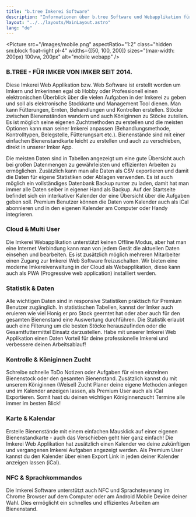 ```yaml
---
title: "b.tree Imkerei Software"
description: "Informationen über b.tree Software und Webapplikation für Imkereien"
layout: "../../layouts/MainLayout.astro"
lang: "de"
---
```



<Picture
  src="/images/mobile.png"
  aspectRatio="1:2"
  class="hidden sm:block float-right pl-4"
  widths={[50, 100, 200]}
  sizes="(max-width: 200px) 100vw, 200px"
  alt="mobile webapp"
/>

### B.TREE - FÜR IMKER VON IMKER SEIT 2014.

Diese Imkerei Web Applikation bzw. Web Software ist erstellt worden um Imkern und Imkerinnen egal ob Hobby oder Professionell einen elektronischen Überblick über die vielen Aufgaben in der Imkerei zu geben und soll als elektronische Stockkarte und Management Tool dienen. Man kann Fütterungen, Ernten, Behandlungen und Kontrollen erstellen. Stöcke zwischen Bienenständen wandern und auch Königinnen zu Stöcke zuteilen. Es ist möglich seine eigenen Zuchtmethoden zu erstellen und die meisten Optionen kann man seiner Imkerei anpassen (Behandlungsmethode, Kontrolltypen, Belegstelle, Fütterungsart etc.). Bienenstände sind mit einer einfachen Bienenstandkarte leicht zu erstellen und auch zu verschieben, direkt in unserer Imker App.

Die meisten Daten sind in Tabellen angezeigt um eine gute Übersicht auch bei großen Datenmengen zu gewährleisten und effizienten Arbeiten zu ermöglichen. Zusätzlich kann man alle Daten als CSV exportieren und damit die Daten für eigene Statistiken oder Ablagen verwenden. Es ist auch möglich ein vollständiges Datenbank Backup runter zu laden, damit hat man immer alle Daten selber in eigener Hand als Backup. Auf der Startseite befindet sich ein interkativer Kalender der eine Übersicht über die Aufgaben geben soll. Premium Benutzer können die Daten vom Kalender auch als iCal abonnieren und in den eigenen Kalender am Computer oder Handy integrieren.

<section class="hero container max-w-screen-lg mx-auto flex">
  <Picture
    src="/images/map.png"
    aspectRatio="2:1"
    class="mx-auto"
    widths={[200, 400, 600]}
    sizes="(max-width: 600px) 100vw, 600px"
    alt="apiary map"
  />
</section>

### Cloud & Multi User

Die Imkerei Webapplikation unterstützt keinen Offline Modus, aber hat man eine Internet Verbindung kann man von jedem Gerät die aktuellen Daten einsehen und bearbeiten. Es ist zusätzlich möglich mehreren Mitarbeiter einen Zugang zur Imkerei Web Software freizuschalten. Wir bieten eine moderne Imkereiverwaltung in der Cloud als Webapplikation, diese kann auch als PWA (Progressive web application) installiert werden.

<section class="hero container max-w-screen-lg mx-auto flex">
  <Picture
    src="/images/company.png"
    aspectRatio="2:1"
    class="mx-auto"
    widths={[200, 400, 600]}
    sizes="(max-width: 600px) 100vw, 600px"
    alt="company settings"
  />
</section>

### Statistik & Daten

Alle wichtigen Daten sind in responsive Statistiken praktisch für Premium Benutzer zugänglich. In statistischen Tabellen, kannst der Imker auch eruieren wie viel Honig er pro Stock geerntet hat oder aber auch für den gesamten Bienenstand eine Auswertung durchführen. Die Statistik erlaubt auch eine Filterung um die besten Stöcke herauszufinden oder die Gesamtfuttermittel Einsatz darzustellen. Habe mit unserer Imkerei Web Applikation einen Daten Vorteil für deine professionelle Imkerei und verbessere deinen Arbeitsablauf!

<section class="hero container max-w-screen-lg mx-auto flex">
  <Picture
    src="/images/statistic.png"
    aspectRatio="2:1"
    class="mx-auto"
    widths={[200, 400, 600]}
    sizes="(max-width: 600px) 100vw, 600px"
    alt="statistics"
  />
</section>

### Kontrolle & Königinnen Zucht

Schreibe schnelle ToDo Notizen oder Aufgaben für einen einzelnen Bienenstock oder den gesamten Bienenstand. Zusätzlich kannst du mit unserem Königinnen (Weisel) Zucht Planer deine eigene Methoden anlegen und im Kalender anzeigen lassen, als Premium User auch als iCal Exportieren. Somit hast du deinen wichtigen Königinnenzucht Termine alle immer im besten Blick!

<section class="hero container max-w-screen-lg mx-auto flex">
  <Picture
    src="/images/queen_rearing.png"
    aspectRatio="4:1"
    class="mx-auto"
    widths={[200, 400, 600]}
    sizes="(max-width: 600px) 100vw, 600px"
    alt="Queen Rearing Steps"
  />
</section>

### Karte & Kalendar

Erstelle Bienenstände mit einem einfachen Mausklick auf einer eigenen Bienenstandkarte - auch das Verschieben geht hier ganz einfach! Die Imkerei Web Applikation hat zusätzlich einen Kalender wo deine zukünftigen und vergangenen Imkerei Aufgaben angezeigt werden. Als Premium User kannst du den Kalender über einen Export Link in jeden deiner Kalender anzeigen lassen (iCal).

<section class="hero container max-w-screen-lg mx-auto flex">
  <Picture
    src="/images/calendar.png"
    aspectRatio="2:1"
    class="mx-auto"
    widths={[200, 400, 600]}
    sizes="(max-width: 600px) 100vw, 600px"
    alt="Kalender"
  />
</section>

### NFC & Sprachkommandos

Die Imkerei Software unterstützt auch NFC und Sprachsteuerung im Chrome Browser auf dem Computer oder am Android Mobile Device deiner Wahl. Dies ermöglicht ein schnelles und effizientes Arbeiten am Bienenstand.

<section class="hero container max-w-screen-lg mx-auto flex">
  <Picture
    src="/images/nfc_export.png"
    aspectRatio="1:1"
    class="mx-auto"
    widths={[200, 400, 600]}
    sizes="(max-width: 600px) 100vw, 600px"
    alt="NFC"
  />
</section>
